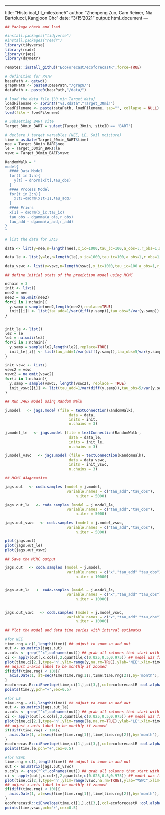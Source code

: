 
---

title: "Historical_fit_milestone5"
author: "Zhenpeng Zuo, Cam Reimer, Nia Bartolucci, Kangjoon Cho"
date: "3/15/2021"
output: html_document
---
```r
## Package check and load

#install.packages("tidyverse")
#install.packages("readr")
library(tidyverse)
library(readr)
library(rjags)
library(daymetr)

remotes::install_github("EcoForecast/ecoforecastR",force=TRUE)
```

```r

# definition for PATH
basePath <- getwd() 
graphPath <- paste0(basePath,"/graph/")
dataPath <- paste0(basePath,"/data/")

# load the data file [30 min Target data]
loadFilename <- sprintf("%s.Rdata","Target_30min")
loadFilename <- paste(dataPath, loadFilename, sep="", collapse = NULL)
load(file = loadFilename)

```

```r

# Subsetting BART site
Target_30min_BART = subset(Target_30min, siteID == 'BART')

# declare 3 target variables (NEE, LE, Soil moisture)
time = as.Date(Target_30min_BART$time)
nee = Target_30min_BART$nee
le = Target_30min_BART$le
vswc = Target_30min_BART$vswc

```

```r
RandomWalk = "
model{
  #### Data Model
  for(t in 1:n){
    y[t] ~ dnorm(x[t],tau_obs)
  }
  #### Process Model
  for(t in 2:n){
    x[t]~dnorm(x[t-1],tau_add)
  }
  #### Priors
  x[1] ~ dnorm(x_ic,tau_ic)
  tau_obs ~ dgamma(a_obs,r_obs)
  tau_add ~ dgamma(a_add,r_add)
}
"
```

```r
# list the data for JAGS

data <- list(y=nee,n=length(nee),x_ic=1000,tau_ic=100,a_obs=1,r_obs=1,a_add=1,r_add=1)

data_le <- list(y=le,n=length(le),x_ic=1000,tau_ic=100,a_obs=1,r_obs=1,a_add=1,r_add=1)

data_vswc <- list(y=vswc,n=length(vswc),x_ic=1000,tau_ic=100,a_obs=1,r_obs=1,a_add=1,r_add=1)

```

```r

## define initial state of the prediction model using MCMC

nchain = 3
init <- list()
nee2 = nee
nee2 = na.omit(nee2)
for(i in 1:nchain){
  y.samp = sample(nee2,length(nee2),replace=TRUE)
  init[[i]] <- list(tau_add=1/var(diff(y.samp)),tau_obs=5/var(y.samp))
}


init_le <- list()
le2 = le 
le2 = na.omit(le2)
for(i in 1:nchain){
  y.samp = sample(le2,length(le2),replace=TRUE)
  init_le[[i]] <- list(tau_add=1/var(diff(y.samp)),tau_obs=5/var(y.samp))
}

init_vswc <- list()
vswc2 = vswc
vswc2 = na.omit(vswc2)
for(i in 1:nchain){
  y.samp = sample(vswc2, length(vswc2), replace = TRUE)
  init_vswc[[i]] <- list(tau_add=1/var(diff(y.samp)),tau_obs=5/var(y.samp))
}

```

```r
## Run JAGS model using Random Walk

j.model   <- jags.model (file = textConnection(RandomWalk),
                             data = data,
                             inits = init,
                             n.chains = 3)

j.model_le   <- jags.model (file = textConnection(RandomWalk),
                             data = data_le,
                             inits = init_le,
                             n.chains = 3)

j.model_vswc   <- jags.model (file = textConnection(RandomWalk),
                             data = data_vswc,
                             inits = init_vswc,
                             n.chains = 3)

```

```r
## MCMC diagnostics

jags.out   <- coda.samples (model = j.model,
                            variable.names = c("tau_add","tau_obs"),
                                n.iter = 5000)

jags.out_le   <- coda.samples (model = j.model_le,
                            variable.names = c("tau_add","tau_obs"),
                                n.iter = 5000)

jags.out_vswc   <- coda.samples (model = j.model_vswc,
                            variable.names = c("tau_add","tau_obs"),
                                n.iter = 5000)

plot(jags.out)
plot(jags.out_le)
plot(jags.out_vswc)

```

```r

## Save the MCMC output

jags.out   <- coda.samples (model = j.model,
                            variable.names = c("x","tau_add","tau_obs"),
                                n.iter = 10000)


jags.out_le   <- coda.samples (model = j.model_le,
                            variable.names = c("x","tau_add","tau_obs"),
                                n.iter = 10000)


jags.out_vswc   <- coda.samples (model = j.model_vswc,
                            variable.names = c("x","tau_add","tau_obs"),
                                n.iter = 10000)

```

```r
## Plot the model and data time series with interval estimates

#for NEE
time.rng = c(1,length(time)) ## adjust to zoom in and out
out <- as.matrix(jags.out)
x.cols <- grep("^x",colnames(out)) ## grab all columns that start with the letter x
ci <- apply(out[,x.cols],2,quantile,c(0.025,0.5,0.975)) ## model was fit on log scale
plot(time,ci[2,],type='n',ylim=range(y,na.rm=TRUE),ylab="NEE",xlim=time[time.rng])
## adjust x-axis label to be monthly if zoomed
if(diff(time.rng) < 100){
  axis.Date(1, at=seq(time[time.rng[1]],time[time.rng[2]],by='month'), format = "%Y-%m")
}
ecoforecastR::ciEnvelope(time,ci[1,],ci[3,],col=ecoforecastR::col.alpha("lightBlue",0.75))
points(time,y,pch="+",cex=0.5)

#for LE
time.rng = c(1,length(time)) ## adjust to zoom in and out
out <- as.matrix(jags.out_le)
x.cols <- grep("^x",colnames(out)) ## grab all columns that start with the letter x
ci <- apply(out[,x.cols],2,quantile,c(0.025,0.5,0.975)) ## model was fit on log scale
plot(time,ci[2,],type='n',ylim=range(le,na.rm=TRUE),ylab="LE",xlim=time[time.rng])
## adjust x-axis label to be monthly if zoomed
if(diff(time.rng) < 100){
  axis.Date(1, at=seq(time[time.rng[1]],time[time.rng[2]],by='month'), format = "%Y-%m")
}
ecoforecastR::ciEnvelope(time,ci[1,],ci[3,],col=ecoforecastR::col.alpha("lightBlue",0.75))
points(time,le,pch="+",cex=0.5)

#for VSWC
time.rng = c(1,length(time)) ## adjust to zoom in and out
out <- as.matrix(jags.out_vswc)
x.cols <- grep("^x",colnames(out)) ## grab all columns that start with the letter x
ci <- apply(out[,x.cols],2,quantile,c(0.025,0.5,0.975)) ## model was fit on log scale
plot(time,ci[2,],type='n',ylim=range(vswc,na.rm=TRUE),ylab="VSWC",xlim=time[time.rng])
## adjust x-axis label to be monthly if zoomed
if(diff(time.rng) < 100){
  axis.Date(1, at=seq(time[time.rng[1]],time[time.rng[2]],by='month'), format = "%Y-%m")
}
ecoforecastR::ciEnvelope(time,ci[1,],ci[3,],col=ecoforecastR::col.alpha("lightBlue",0.75))
points(time,vswc,pch="+",cex=0.5)
```



